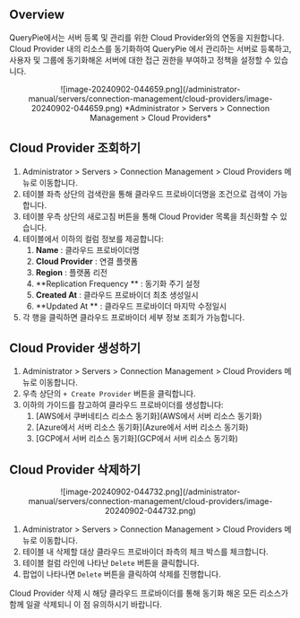 
## Overview

QueryPie에서는 서버 등록 및 관리를 위한 Cloud Provider와의 연동을 지원합니다. Cloud Provider 내의 리소스를 동기화하여 QueryPie 에서 관리하는 서버로 등록하고, 사용자 및 그룹에 동기화해온 서버에 대한 접근 권한을 부여하고 정책을 설정할 수 있습니다.
<p align="center">
![image-20240902-044659.png](/administrator-manual/servers/connection-management/cloud-providers/image-20240902-044659.png)
*Administrator &gt; Servers &gt; Connection Management &gt; Cloud Providers*
</p>

## Cloud Provider 조회하기

1. Administrator &gt; Servers &gt; Connection Management &gt; Cloud Providers 메뉴로 이동합니다.
2. 테이블 좌측 상단의 검색란을 통해 클라우드 프로바이더명을 조건으로 검색이 가능합니다.
3. 테이블 우측 상단의 새로고침 버튼을 통해 Cloud Provider 목록을 최신화할 수 있습니다.
4. 테이블에서 이하의 컬럼 정보를 제공합니다:
    1.  **Name**  : 클라우드 프로바이더명
    2.  **Cloud Provider**  : 연결 플랫폼
    3.  **Region**  : 플랫폼 리전
    4.  **Replication Frequency ** : 동기화 주기 설정
    5.  **Created At**  : 클라우드 프로바이더 최초 생성일시
    6.  **Updated At ** : 클라우드 프로바이더 마지막 수정일시
5. 각 행을 클릭하면 클라우드 프로바이더 세부 정보 조회가 가능합니다.


## Cloud Provider 생성하기

1. Administrator &gt; Servers &gt; Connection Management &gt; Cloud Providers 메뉴로 이동합니다.
2. 우측 상단의 `+ Create Provider` 버튼을 클릭합니다.
3. 이하의 가이드를 참고하여 클라우드 프로바이더를 생성합니다:
    1. [AWS에서 쿠버네티스 리소스 동기화](AWS에서 서버 리소스 동기화)
    2. [Azure에서 서버 리소스 동기화](Azure에서 서버 리소스 동기화)
    3. [GCP에서 서버 리소스 동기화](GCP에서 서버 리소스 동기화)


## Cloud Provider 삭제하기

<p align="center">
![image-20240902-044732.png](/administrator-manual/servers/connection-management/cloud-providers/image-20240902-044732.png)
</p>

1. Administrator &gt; Servers &gt; Connection Management &gt; Cloud Providers 메뉴로 이동합니다.
2. 테이블 내 삭제할 대상 클라우드 프로바이더 좌측의 체크 박스를 체크합니다.
3. 테이블 컬럼 라인에 나타난 `Delete` 버튼을 클릭합니다.
4. 팝업이 나타나면 `Delete` 버튼을 클릭하여 삭제를 진행합니다.

<Callout type="important">
Cloud Provider 삭제 시 해당 클라우드 프로바이더를 통해 동기화 해온 모든 리소스가 함께 일괄 삭제되니 이 점 유의하시기 바랍니다.
</Callout>
